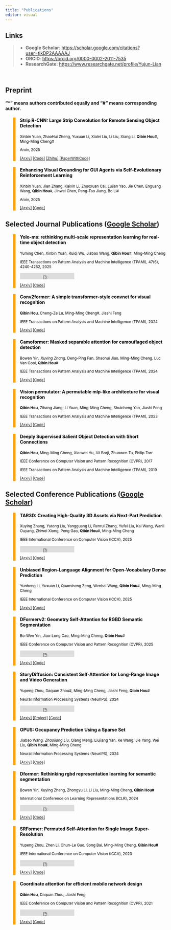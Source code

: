 ```yaml
---
title: "Publications"
editor: visual
---
```



::: {.callout-note}
## Links

>- **Google Scholar**: <https://scholar.google.com/citations?user=tlkDP2AAAAAJ>
>- **ORCID**: <https://orcid.org/0000-0002-2011-7535>
>- **ResearchGate:** <https://www.researchgate.net/profile/Yujun-Lian>
:::

&emsp;

## Preprint

#### "*" means authors contributed equally and "#" means corresponding author.

<blockquote style="color: black;  border-width: 8px; border-color: orange">   
  <h4>Strip R-CNN: Large Strip Convolution for Remote Sensing Object Detection</h4>   
  <sub><p style="line-height:15px">Xinbin Yuan, ZhaoHui Zheng, Yuxuan Li, Xialei Liu, Li Liu, Xiang Li, <b>Qibin Hou</b>#, Ming-Ming Cheng#</p> 
  <p style="line-height:15px">Arxiv, 2025</p>   
  <p style="line-height:15px"> <a href="https://arxiv.org/pdf/2501.03775?">[Arxiv]</a> <a href="https://github.com/HVision-NKU/Strip-R-CNN" class="redlink">[Code]</a> <a href="https://zhuanlan.zhihu.com/p/17342348259">[Zhihu]</a> <a href="https://paperswithcode.com/sota/object-detection-in-aerial-images-on-dota-1?p=strip-r-cnn-large-strip-convolution-for">[PaperWithCode]</a></p>   
  </sub>
</blockquote>

<blockquote style="color: black;  border-width: 8px; border-color: orange">   
  <h4>Enhancing Visual Grounding for GUI Agents via Self-Evolutionary Reinforcement Learning</h4>   
  <sub><p style="line-height:15px">Xinbin Yuan, Jian Zhang, Kaixin Li, Zhuoxuan Cai, Lujian Yao, Jie Chen, Enguang Wang, <b>Qibin Hou</b>#, Jinwei Chen, Peng-Tao Jiang, Bo Li#</p> 
  <p style="line-height:15px">Arxiv, 2025</p>   
  <p style="line-height:15px"> <a href="https://arxiv.org/pdf/2505.12370?">[Arxiv]</a> <a href="https://github.com/YXB-NKU/SE-GUI" class="redlink">[Code]</a></p>   
  </sub>
</blockquote>



## Selected Journal Publications ([Google Scholar](https://scholar.google.com/citations?user=fF8OFV8AAAAJ&hl=en))

<blockquote style="color: black;  border-width: 8px; border-color: orange">   
  <h4>Yolo-ms: rethinking multi-scale representation learning for real-time object detection</h4>   
  <sub><p style="line-height:15px"> Yuming Chen, Xinbin Yuan, Ruiqi Wu, Jiabao Wang, <b>Qibin Hou</b>#, Ming-Ming Cheng</p> 
  <p style="line-height:15px">IEEE Transactions on Pattern Analysis and Machine Intelligence (TPAMI), 47(6), 4240-4252, 2025</p>   
  <iframe 
src="https://ghbtns.com/github-btn.html?user=FishAndWasabi&repo=YOLO-MS&type=star&count=true&size=small" frameborder="0"
scrolling="0"
width="170"
height="20"
title="GitHub">
</iframe>
  <p style="line-height:15px"> <a href="https://arxiv.org/pdf/2308.05480">[Arxiv]</a> <a href="https://github.com/FishAndWasabi/YOLO-MS" class="redlink">[Code]</a></p>   
  </sub>
</blockquote>

<blockquote style="color: black;  border-width: 8px; border-color: orange">   
  <h4>Conv2former: A simple transformer-style convnet for visual recognition</h4>   
  <sub><p style="line-height:15px"> <b>Qibin Hou</b>, Cheng-Ze Lu, Ming-Ming Cheng#, Jiashi Feng</p> 
  <p style="line-height:15px">IEEE Transactions on Pattern Analysis and Machine Intelligence (TPAMI), 2024</p>   
  <p style="line-height:15px"> <a href="https://arxiv.org/pdf/2211.11943">[Arxiv]</a> <a href="https://github.com/HVision-NKU/Conv2Former" class="redlink">[Code]</a></p>   
  </sub>
</blockquote>

<blockquote style="color: black;  border-width: 8px; border-color: orange">   
  <h4>Camoformer: Masked separable attention for camouflaged object detection</h4>   
  <sub><p style="line-height:15px">Bowen Yin*, Xuying Zhang*, Deng-Ping Fan, Shaohui Jiao, Ming-Ming Cheng, Luc Van Gool, <b>Qibin Hou</b>#</p> 
  <p style="line-height:15px">IEEE Transactions on Pattern Analysis and Machine Intelligence (TPAMI), 2024</p>   
  <p style="line-height:15px"> <a href="https://arxiv.org/pdf/2212.06570">[Arxiv]</a> <a href="https://github.com/HVision-NKU/CamoFormer" class="redlink">[Code]</a></p>   
  </sub>
</blockquote>

<blockquote style="color: black;  border-width: 8px; border-color: orange">   
  <h4>Vision permutator: A permutable mlp-like architecture for visual recognition</h4>   
  <sub><p style="line-height:15px"> <b>Qibin Hou</b>, Zihang Jiang, Li Yuan, Ming-Ming Cheng, Shuicheng Yan, Jiashi Feng</p> 
  <p style="line-height:15px">IEEE Transactions on Pattern Analysis and Machine Intelligence (TPAMI), 2023</p>   
  <p style="line-height:15px"> <a href="https://arxiv.org/pdf/2106.12368.pdf">[Arxiv]</a> <a href="https://github.com/Andrew-Qibin/VisionPermutator" class="redlink">[Code]</a></p>   
  </sub>
</blockquote>

<blockquote style="color: black;  border-width: 8px; border-color: orange">   
  <h4>Deeply Supervised Salient Object Detection with Short Connections</h4>   
  <sub><p style="line-height:15px"> <b>Qibin Hou</b>, Ming-Ming Cheng, Xiaowei Hu, Ali Borji, Zhuowen Tu, Philip Torr</p> 
  <p style="line-height:15px">IEEE Conference on Computer Vision and Pattern Recognition (CVPR), 2017</p> 
  <p style="line-height:15px">IEEE Transactions on Pattern Analysis and Machine Intelligence (TPAMI), 2019</p>   
  <p style="line-height:15px"> <a href="https://arxiv.org/pdf/2306.04300.pdf">[Arxiv]</a> <a href="https://github.com/Andrew-Qibin/DSS" class="redlink">[Code]</a></p>   
  </sub>
</blockquote>

## Selected Conference Publications ([Google Scholar](https://scholar.google.com/citations?user=fF8OFV8AAAAJ&hl=en))

<blockquote style="color: black;  border-width: 8px; border-color: orange">   
  <h4>TAR3D: Creating High-Quality 3D Assets via Next-Part Prediction</h4>   
  <sub><p style="line-height:15px">Xuying Zhang*, Yutong Liu*, Yangguang Li, Renrui Zhang, Yufei Liu, Kai Wang, Wanli Ouyang, Zhiwei Xiong, Peng Gao, <b>Qibin Hou</b>#, Ming-Ming Cheng</p> 
  <p style="line-height:15px">IEEE International Conference on Computer Vision (ICCV), 2025</p>   
    <iframe 
src="https://ghbtns.com/github-btn.html?user=HVision-NKU&repo=TAR3D&type=star&count=true&size=small" frameborder="0"
scrolling="0"
width="170"
height="20"
title="GitHub">
</iframe>
  <p style="line-height:15px"> <a href="https://arxiv.org/pdf/2412.16919">[Arxiv]</a> <a href="https://github.com/HVision-NKU/TAR3D?tab=readme-ov-file">[Code]</a></p>   
  </sub>
</blockquote>

<blockquote style="color: black;  border-width: 8px; border-color: orange">   
  <h4>Unbiased Region-Language Alignment for Open-Vocabulary Dense Prediction</h4>   
  <sub><p style="line-height:15px">Yunheng Li, Yuxuan Li, Quansheng Zeng, Wenhai Wang, <b>Qibin Hou</b>#, Ming-Ming Cheng</p> 
  <p style="line-height:15px">IEEE International Conference on Computer Vision (ICCV), 2025</p>    
  <p style="line-height:15px"> <a href="https://arxiv.org/pdf/2412.06244">[Arxiv]</a> <a href="https://github.com/HVision-NKU/DenseVLM" class="redlink">[Code]</a></p>   
  </sub>
</blockquote>

<blockquote style="color: black;  border-width: 8px; border-color: orange">   
  <h4>DFormerv2: Geometry Self-Attention for RGBD Semantic Segmentation</h4>   
  <sub><p style="line-height:15px"> Bo-Wen Yin, Jiao-Long Cao, Ming-Ming Cheng, <b>Qibin Hou</b>#</p> 
  <p style="line-height:15px">IEEE Conference on Computer Vision and Pattern Recognition (CVPR), 2025</p>   
    <iframe 
src="https://ghbtns.com/github-btn.html?user=VCIP-RGBD&repo=DFormer&type=star&count=true&size=small" frameborder="0"
scrolling="0"
width="170"
height="20"
title="GitHub">
</iframe>
  <p style="line-height:15px"> <a href="https://arxiv.org/pdf/2504.04701?">[Arxiv]</a> <a href="https://github.com/VCIP-RGBD/DFormer">[Code]</a></p>   
  </sub>
</blockquote>

<blockquote style="color: black;  border-width: 8px; border-color: orange">   
  <h4>StoryDiffusion: Consistent Self-Attention for Long-Range Image and Video Generation</h4>   
  <sub><p style="line-height:15px"> Yupeng Zhou, Daquan Zhou#, Ming-Ming Cheng, Jiashi Feng, <b>Qibin Hou</b># </p>
  <p style="line-height:15px">Neural Information Processing Systems (NeurIPS), 2024</p>   
  <iframe 
src="https://ghbtns.com/github-btn.html?user=HVision-NKU&repo=StoryDiffusion&type=star&count=true&size=small" frameborder="0"
scrolling="0"
width="170"
height="20"
title="GitHub">
</iframe>
  <p style="line-height:15px"> <a href="https://arxiv.org/pdf/2405.01434">[Arxiv]</a> <a href="https://storydiffusion.github.io/" class="redlink">[Project]</a> <a href="https://github.com/HVision-NKU/StoryDiffusion" class="redlink">[Code]</a> </p>   
  </sub>
</blockquote>

<blockquote style="color: black;  border-width: 8px; border-color: orange">   
  <h4>OPUS: Occupancy Prediction Using a Sparse Set</h4>   
  <sub><p style="line-height:15px"> Jiabao Wang*, Zhaojiang Liu*, Qiang Meng, Liujiang Yan, Ke Wang, Jie Yang, Wei Liu, <b>Qibin Hou#</b>, Ming-Ming Cheng</p> 
  <p style="line-height:15px">Neural Information Processing Systems (NeurIPS), 2024</p>   
  <p style="line-height:15px"> <a href="https://arxiv.org/pdf/2409.09350">[Arxiv]</a> <a href="https://github.com/jbwang1997/OPUS">[Code]</a></p>   
  </sub>
</blockquote>

<blockquote style="color: black;  border-width: 8px; border-color: orange">   
  <h4>Dformer: Rethinking rgbd representation learning for semantic segmentation</h4>   
  <sub><p style="line-height:15px"> Bowen Yin, Xuying Zhang, Zhongyu Li, Li Liu, Ming-Ming Cheng, <b>Qibin Hou#</b> </p> 
  <p style="line-height:15px">International Conference on Learning Representations (ICLR), 2024</p>  
   <iframe 
src="https://ghbtns.com/github-btn.html?user=VCIP-RGBD&repo=DFormer&type=star&count=true&size=small" frameborder="0"
scrolling="0"
width="170"
height="20"
title="GitHub">
</iframe>
  <p style="line-height:15px"> <a href="https://arxiv.org/pdf/2309.09668.pdf">[Arxiv]</a> <a href="https://github.com/VCIP-RGBD/DFormer">[Code]</a></p>   
  </sub>
</blockquote>

<blockquote style="color: black;  border-width: 8px; border-color: orange">   
  <h4>SRFormer: Permuted Self-Attention for Single Image Super-Resolution</h4>   
  <sub><p style="line-height:15px"> Yupeng Zhou, Zhen Li, Chun-Le Guo, Song Bai, Ming-Ming Cheng, <b>Qibin Hou#</b> </p> 
  <p style="line-height:15px">IEEE International Conference on Computer Vision (ICCV), 2023</p>   
  <iframe 
src="https://ghbtns.com/github-btn.html?user=HVision-NKU&repo=SRFormer&type=star&count=true&size=small" frameborder="0"
scrolling="0"
width="170"
height="20"
title="GitHub">
</iframe>
  <p style="line-height:15px"> <a href="https://openaccess.thecvf.com/content/ICCV2023/papers/Zhou_SRFormer_Permuted_Self-Attention_for_Single_Image_Super-Resolution_ICCV_2023_paper.pdf">[Arxiv]</a> <a href="https://github.com/HVision-NKU/SRFormer">[Code]</a></p>   
  </sub>
</blockquote>

<blockquote style="color: black;  border-width: 8px; border-color: orange">   
  <h4>Coordinate attention for efficient mobile network design</h4>   
  <sub><p style="line-height:15px"> <b>Qibin Hou</b>, Daquan Zhou, Jiashi Feng</p> 
  <p style="line-height:15px">IEEE Conference on Computer Vision and Pattern Recognition (CVPR), 2021</p>   
  <iframe 
src="https://ghbtns.com/github-btn.html?user=houqb&repo=CoordAttention&type=star&count=true&size=small" frameborder="0"
scrolling="0"
width="170"
height="20"
title="GitHub">
</iframe>
  <p style="line-height:15px"> <a href="https://openaccess.thecvf.com/content/CVPR2021/papers/Hou_Coordinate_Attention_for_Efficient_Mobile_Network_Design_CVPR_2021_paper.pdf">[Arxiv]</a> <a href="https://github.com/Andrew-Qibin/
CoordAttention">[Code]</a></p>   
  </sub>
</blockquote>
